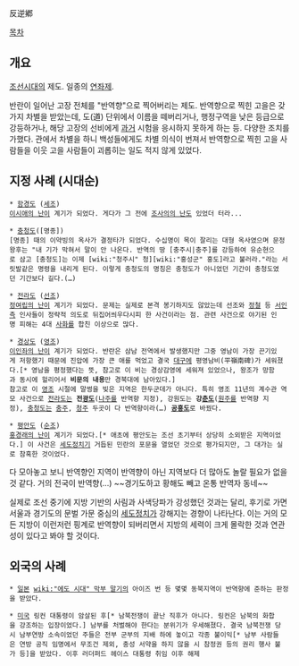 反逆鄕

[[목차]]
== 개요 ==
[[조선]]시대의 제도. 일종의 [[연좌제]].

반란이 일어난 고장 전체를 "반역향"으로 찍어버리는 제도. 반역향으로 찍힌 고을은 갖가지 차별을 받았는데, 도(道) 단위에서 이름을 떼버리거나, 행정구역을 낮은 등급으로 강등하거나, 해당 고장의 선비에게 [[과거]] 시험을 응시하지 못하게 하는 등. 다양한 조치를 가했다. 관에서 차별을 하니 백성들에게도 차별 의식이 번져서 반역향으로 찍힌 고을 사람들을 이웃 고을 사람들이 괴롭히는 일도 적지 않게 있었다.

== 지정 사례 (시대순) ==
 * [[함경도]] ([[세조(조선)|세조]])
 [[이시애의 난]]이 계기가 되었다. 게다가 그 전에 [[조사의의 난]]도 있었더 터라...

 * [[충청도]]([명종])
 [명종] 때의 이약빙의 옥사가 결정타가 되었다. 수십명이 목이 잘리는 대형 옥사였으며 문정왕후는 "내 기가 막혀서 말이 안 나온다. 반역의 땅 [충주시|충주]를 강등하여 유순현으로 삼고 [충청도]는 이제 [wiki:"청주시" 청][wiki:"홍성군" 홍도]라고 불러라."라는 서릿발같은 명령을 내리게 된다. 이렇게 충청도의 명칭은 충청도가 아니었던 기간이 충청도였던 기간보다 길다.(…)

 * [[전라도]] ([[선조]])
 [[정여립의 난]]이 계기가 되었다. 문제는 실제로 본격 봉기하지도 않았는데 선조와 [[정철]] 등 [[서인]]측 인사들이 정략적 의도로 뒤집어씌우다시피 한 사건이라는 점. 관련 사건으로 야기된 인명 피해는 4대 [[사화]]를 합친 이상으로 많다.

 * [[경상도]] ([[영조]])
 [[이인좌의 난]]이 계기가 되었다. 반란은 삼남 전역에서 발생했지만 그중 영남이 가장 끈기있게 저항했기 때문에 진압에 가장 큰 애를 먹었고 결국 [[대구광역시|대구]]에 평영남비(平嶺南碑)가 세워졌다.[* 영남을 평정했다는 뜻, 참고로 이 비는 경상감영에 세워져 있었으나, 왕조가 망함과 동시에 헐리어서 '''비문의 내용'''만 경북대에 남아있다.]
 참고로 이 [[영조]] 시절에 말썽을 빚은 지역은 한두군데가 아니다. 특히 영조 11년의 계수관 역모 사건으로 [[전라도]]는 '''전[[광주광역시|광]]도'''([[나주시|나주]]를 반역향 지정), 강원도는 '''강[[춘천시|춘]]도'''([[원주시|원주]]를 반역향 지정), [[충청도]]는 [[충주시|충주]], [[청주시|청주]] 두곳이 다 반역향이라(…) '''[[공주시|공]][[홍성군|홍]]도'''로 바꿨다. 

 * [[평안도]] ([[순조]])
 [[홍경래의 난]]이 계기가 되었다.[* 애초에 평안도는 조선 초기부터 상당히 소외받은 지역이었다.] 이 사건은 [[세도정치]]기 거듭된 민란의 포문을 열었던 것으로 평가되지만, 그 대가는 실로 참혹한 것이었다. 

다 모아놓고 보니 반역향인 지역이 반역향이 아닌 지역보다 더 많아도 놀랄 필요가 없을 것 같다. 거의 전국이 반역향(...) ~~경기도하고 황해도 빼고 온통 반역자 동네~~ 

실제로 조선 중기에 지방 기반의 사림과 사색당파가 강성했던 것과는 달리, 후기로 가면 서울과 경기도의 문벌 가문 중심의 [[세도정치]]가 강해지는 경향이 나타난다. 이는 거의 모든 지방이 이런저런 핑계로 반역향이 되버리면서 지방의 세력이 크게 몰락한 것과 연관성이 있다고 봐야 할 것이다.
== 외국의 사례 ==
 * [[일본]] [[wiki:"에도 시대" 막부 말기]]의 아이즈 번 등 몇몇 동북지역이 반역향에 준하는 판정을 받았다.

 * [[미국]] 링컨 대통령이 암살된 후[* 남북전쟁이 끝난 직후가 아니다. 링컨은 남북의 화합을 강조하는 입장이었다.] 남부를 처벌해야 한다는 분위기가 우세해졌다. 결국 남북전쟁 당시 남부연방 소속이었던 주들은 전부 군부의 지배 하에 놓이고 각종 불이익[* 남부 사람들은 연방 공직 임명에서 무조건 제외, 충성 서약을 하지 않을 시 참정권 등의 권리 행사 불가 등]을 받았다. 이후 러더퍼드 헤이스 대통령 취임 이후 해제

